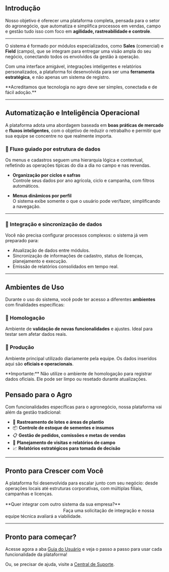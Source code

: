 
## Introdução

Nosso objetivo é oferecer uma plataforma completa, pensada para o setor do agronegócio, que automatiza e simplifica processos em vendas, campo e gestão  tudo isso com foco em **agilidade, rastreabilidade e controle**.

---

O sistema é formado por módulos especializados, como **Sales** (comercial) e **Field** (campo), que se integram para entregar uma visão ampla do seu negócio, conectando todos os envolvidos  da gestão à operação.

Com uma interface amigável, integrações inteligentes e relatórios personalizados, a plataforma foi desenvolvida para ser uma **ferramenta estratégica**, e não apenas um sistema de registro.

<Callout type="info" emoji="🌱">
**Acreditamos que tecnologia no agro deve ser simples, conectada e de fácil adoção.**
</Callout>

---

## Automatização e Inteligência Operacional

A plataforma adota uma abordagem baseada em **boas práticas de mercado** e **fluxos inteligentes**, com o objetivo de reduzir o retrabalho e permitir que sua equipe se concentre no que realmente importa.

### 🌾 Fluxo guiado por estrutura de dados

Os menus e cadastros seguem uma hierarquia lógica e contextual, refletindo as operações típicas do dia a dia no campo e nas revendas.

- **Organização por ciclos e safras**  
  Controle seus dados por ano agrícola, ciclo e campanha, com filtros automáticos.

- **Menus dinâmicos por perfil**  
  O sistema exibe somente o que o usuário pode ver/fazer, simplificando a navegação.

---

### 🔄 Integração e sincronização de dados

Você não precisa configurar processos complexos: o sistema já vem preparado para:

- Atualização de dados entre módulos.  
- Sincronização de informações de cadastro, status de licenças, planejamento e execução.  
- Emissão de relatórios consolidados em tempo real.

---

## Ambientes de Uso

Durante o uso do sistema, você pode ter acesso a diferentes **ambientes** com finalidades específicas:

### 🧪 Homologação  
Ambiente de **validação de novas funcionalidades** e ajustes. Ideal para testar sem afetar dados reais.

### 🚀 Produção  
Ambiente principal utilizado diariamente pela equipe. Os dados inseridos aqui são **oficiais e operacionais**.


<Callout type="warning" emoji="⚠️">
**Importante:** Não utilize o ambiente de homologação para registrar dados oficiais. Ele pode ser limpo ou resetado durante atualizações.
</Callout>



## Pensado para o Agro

Com funcionalidades específicas para o agronegócio, nossa plataforma vai além da gestão tradicional:

- 🌱 **Rastreamento de lotes e áreas de plantio**  
- 📦 **Controle de estoque de sementes e insumos**  
- 📋 **Gestão de pedidos, comissões e metas de vendas**  
- 📍 **Planejamento de visitas e relatórios de campo**
- 📈 **Relatórios estratégicos para tomada de decisão**

---

## Pronto para Crescer com Você

A plataforma foi desenvolvida para escalar junto com seu negócio: desde operações locais até estruturas corporativas, com múltiplas filiais, campanhas e licenças.


<Callout type="info" emoji="🔗">
**Quer integrar com outro sistema da sua empresa?** ㅤㅤㅤㅤㅤㅤㅤㅤㅤㅤㅤㅤㅤㅤㅤㅤㅤㅤㅤㅤㅤㅤㅤㅤ
Faça uma solicitação de integração e nossa equipe técnica avaliará a viabilidade. 
</Callout>

---

## Pronto para começar?

Acesse agora a aba [Guia do Usuário](#) e veja o passo a passo para usar cada funcionalidade da plataforma!

Ou, se precisar de ajuda, visite a [Central de Suporte](#).

